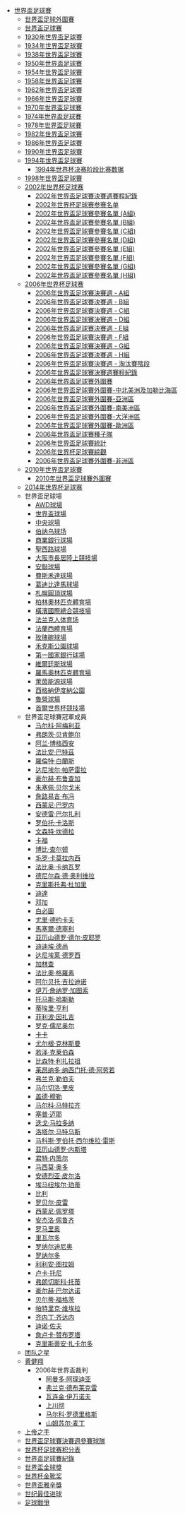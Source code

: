 *[[世界盃足球賽|世界盃足球賽]]
**[[世界盃足球外圍賽|世界盃足球外圍賽]]
**[[世界盃足球賽|世界盃足球賽]]
**[[1930年世界盃足球賽|1930年世界盃足球賽]]
**[[1934年世界盃足球賽|1934年世界盃足球賽]]
**[[1938年世界盃足球賽|1938年世界盃足球賽]]
**[[1950年世界盃足球賽|1950年世界盃足球賽]]
**[[1954年世界盃足球賽|1954年世界盃足球賽]]
**[[1958年世界盃足球賽|1958年世界盃足球賽]]
**[[1962年世界盃足球賽|1962年世界盃足球賽]]
**[[1966年世界盃足球賽|1966年世界盃足球賽]]
**[[1970年世界盃足球賽|1970年世界盃足球賽]]
**[[1974年世界盃足球賽|1974年世界盃足球賽]]
**[[1978年世界盃足球賽|1978年世界盃足球賽]]
**[[1982年世界盃足球賽|1982年世界盃足球賽]]
**[[1986年世界盃足球賽|1986年世界盃足球賽]]
**[[1990年世界盃足球賽|1990年世界盃足球賽]]
**[[1994年世界盃足球賽|1994年世界盃足球賽]]
***[[1994年世界杯决赛阶段比赛数据|1994年世界杯决赛阶段比赛数据]]
**[[1998年世界盃足球賽|1998年世界盃足球賽]]
**[[2002年世界杯足球赛|2002年世界杯足球赛]]
***[[2002年世界盃足球賽決賽週賽程紀錄|2002年世界盃足球賽決賽週賽程紀錄]]
***[[2002年世界杯足球赛参赛名单|2002年世界杯足球赛参赛名单]]
***[[2002年世界盃足球賽參賽名單_(A組)|2002年世界盃足球賽參賽名單 (A組)]]
***[[2002年世界盃足球賽參賽名單_(B組)|2002年世界盃足球賽參賽名單 (B組)]]
***[[2002年世界盃足球賽參賽名單_(C組)|2002年世界盃足球賽參賽名單 (C組)]]
***[[2002年世界盃足球賽參賽名單_(D組)|2002年世界盃足球賽參賽名單 (D組)]]
***[[2002年世界盃足球賽參賽名單_(E組)|2002年世界盃足球賽參賽名單 (E組)]]
***[[2002年世界盃足球賽參賽名單_(F組)|2002年世界盃足球賽參賽名單 (F組)]]
***[[2002年世界盃足球賽參賽名單_(G組)|2002年世界盃足球賽參賽名單 (G組)]]
***[[2002年世界盃足球賽參賽名單_(H組)|2002年世界盃足球賽參賽名單 (H組)]]
**[[2006年世界杯足球赛|2006年世界杯足球赛]]
***[[2006年世界盃足球賽決賽週_-_A組|2006年世界盃足球賽決賽週 - A組]]
***[[2006年世界盃足球賽決賽週_-_B組|2006年世界盃足球賽決賽週 - B組]]
***[[2006年世界盃足球賽決賽週_-_C組|2006年世界盃足球賽決賽週 - C組]]
***[[2006年世界盃足球賽決賽週_-_D組|2006年世界盃足球賽決賽週 - D組]]
***[[2006年世界盃足球賽決賽週_-_E組|2006年世界盃足球賽決賽週 - E組]]
***[[2006年世界盃足球賽決賽週_-_F組|2006年世界盃足球賽決賽週 - F組]]
***[[2006年世界盃足球賽決賽週_-_G組|2006年世界盃足球賽決賽週 - G組]]
***[[2006年世界盃足球賽決賽週_-_H組|2006年世界盃足球賽決賽週 - H組]]
***[[2006年世界盃足球賽決賽週_-_淘汰賽階段|2006年世界盃足球賽決賽週 - 淘汰賽階段]]
***[[2006年世界盃足球賽決賽週賽程紀錄|2006年世界盃足球賽決賽週賽程紀錄]]
***[[2006年世界盃足球賽外圍賽|2006年世界盃足球賽外圍賽]]
***[[2006年世界盃足球賽外圍賽-中北美洲及加勒比海區|2006年世界盃足球賽外圍賽-中北美洲及加勒比海區]]
***[[2006年世界盃足球賽外圍賽-亞洲區|2006年世界盃足球賽外圍賽-亞洲區]]
***[[2006年世界盃足球賽外圍賽-南美洲區|2006年世界盃足球賽外圍賽-南美洲區]]
***[[2006年世界盃足球賽外圍賽-大洋洲區|2006年世界盃足球賽外圍賽-大洋洲區]]
***[[2006年世界盃足球賽外圍賽-歐洲區|2006年世界盃足球賽外圍賽-歐洲區]]
***[[2006年世界盃足球賽種子隊|2006年世界盃足球賽種子隊]]
***[[2006年世界盃足球賽統計|2006年世界盃足球賽統計]]
***[[2006年世界杯足球賽綜觀|2006年世界杯足球賽綜觀]]
***[[2006年世界盃足球賽外圍賽-非洲區|2006年世界盃足球賽外圍賽-非洲區]]
**[[2010年世界盃足球賽|2010年世界盃足球賽]]
***[[2010年世界盃足球賽外圍賽|2010年世界盃足球賽外圍賽]]
**[[2014年世界杯足球赛|2014年世界杯足球赛]]
**世界盃足球場
***[[AWD球場|AWD球場]]
***[[世界盃球場|世界盃球場]]
***[[中央球場|中央球場]]
***[[伯纳乌球场|伯纳乌球场]]
***[[商業銀行球場|商業銀行球場]]
***[[聖西路球場|聖西路球場]]
***[[大阪市長居陸上競技場|大阪市長居陸上競技場]]
***[[安聯球場|安聯球場]]
***[[費斯禾達球場|費斯禾達球場]]
***[[葛迪比達馬球場|葛迪比達馬球場]]
***[[札幌圓頂球場|札幌圓頂球場]]
***[[柏林奧林匹克體育場|柏林奧林匹克體育場]]
***[[橫濱國際總合競技場|橫濱國際總合競技場]]
***[[法兰克人体育场|法兰克人体育场]]
***[[法蘭西體育場|法蘭西體育場]]
***[[玫瑰碗球場|玫瑰碗球場]]
***[[禾克斯公園球場|禾克斯公園球場]]
***[[第一國家銀行球場|第一國家銀行球場]]
***[[維爾廷斯球場|維爾廷斯球場]]
***[[羅馬奧林匹克體育場|羅馬奧林匹克體育場]]
***[[萊茵能源球場|萊茵能源球場]]
***[[西格納伊度納公園|西格納伊度納公園]]
***[[魯營球場|魯營球場]]
***[[首爾世界杯競技場|首爾世界杯競技場]]
**世界盃足球賽冠軍成員
***[[马尔科·阿梅利亚|马尔科·阿梅利亚]]
***[[弗朗茨·贝肯鲍尔|弗朗茨·贝肯鲍尔]]
***[[阿兰·博格西安|阿兰·博格西安]]
***[[法比安·巴特茲|法比安·巴特茲]]
***[[羅倫特·白蘭斯|羅倫特·白蘭斯]]
***[[达尼埃尔·帕萨雷拉|达尼埃尔·帕萨雷拉]]
***[[豪尔赫·布鲁查加|豪尔赫·布鲁查加]]
***[[朱塞佩·贝尔戈米|朱塞佩·贝尔戈米]]
***[[詹路易吉·布冯|詹路易吉·布冯]]
***[[西蒙尼·巴罗内|西蒙尼·巴罗内]]
***[[安德雷·巴尔扎利|安德雷·巴尔扎利]]
***[[罗伯托·卡洛斯|罗伯托·卡洛斯]]
***[[文森特·坎德拉|文森特·坎德拉]]
***[[卡福|卡福]]
***[[博比·查尔顿|博比·查尔顿]]
***[[毛罗·卡莫拉内西|毛罗·卡莫拉内西]]
***[[法比奥·卡纳瓦罗|法比奥·卡纳瓦罗]]
***[[德尼尔森·德·奥利维拉|德尼尔森·德·奥利维拉]]
***[[克里斯托弗·杜加里|克里斯托弗·杜加里]]
***[[迪達|迪達]]
***[[邓加|邓加]]
***[[白必圖|白必圖]]
***[[尤里·德约卡夫|尤里·德约卡夫]]
***[[馬塞爾·德塞利|馬塞爾·德塞利]]
***[[亚历山德罗·德尔·皮耶罗|亚历山德罗·德尔·皮耶罗]]
***[[迪迪埃·德尚|迪迪埃·德尚]]
***[[达尼埃莱·德罗西|达尼埃莱·德罗西]]
***[[加林查|加林查]]
***[[法比奧·格羅素|法比奧·格羅素]]
***[[阿尔贝托·吉拉迪诺|阿尔贝托·吉拉迪诺]]
***[[伊万·詹纳罗·加图索|伊万·詹纳罗·加图索]]
***[[托马斯·哈斯勒|托马斯·哈斯勒]]
***[[蒂埃里·亨利|蒂埃里·亨利]]
***[[菲利波·因扎吉|菲利波·因扎吉]]
***[[罗克·儒尼奥尔|罗克·儒尼奥尔]]
***[[卡卡|卡卡]]
***[[尤尔根·克林斯曼|尤尔根·克林斯曼]]
***[[若泽·克莱伯森|若泽·克莱伯森]]
***[[比森特·利扎拉祖|比森特·利扎拉祖]]
***[[莱昂纳多·纳西门托·德·阿劳若|莱昂纳多·纳西门托·德·阿劳若]]
***[[弗兰克·勒伯夫|弗兰克·勒伯夫]]
***[[马尔切洛·里皮|马尔切洛·里皮]]
***[[盖德·穆勒|盖德·穆勒]]
***[[马尔科·马特拉齐|马尔科·马特拉齐]]
***[[塞普·迈耶|塞普·迈耶]]
***[[迭戈·马拉多纳|迭戈·马拉多纳]]
***[[洛塔尔·马特乌斯|洛塔尔·马特乌斯]]
***[[马科斯·罗伯托·西尔维拉·雷斯|马科斯·罗伯托·西尔维拉·雷斯]]
***[[亚历山德罗·内斯塔|亚历山德罗·内斯塔]]
***[[君特·内策尔|君特·内策尔]]
***[[马西莫·奥多|马西莫·奥多]]
***[[安德烈亚·皮尔洛|安德烈亚·皮尔洛]]
***[[埃马纽埃尔·珀蒂|埃马纽埃尔·珀蒂]]
***[[比利|比利]]
***[[罗贝尔·皮雷|罗贝尔·皮雷]]
***[[西蒙尼·佩罗塔|西蒙尼·佩罗塔]]
***[[安杰洛·佩鲁齐|安杰洛·佩鲁齐]]
***[[罗马里奥|罗马里奥]]
***[[里瓦尔多|里瓦尔多]]
***[[罗纳尔迪尼奥|罗纳尔迪尼奥]]
***[[罗纳尔多|罗纳尔多]]
***[[利利安·图拉姆|利利安·图拉姆]]
***[[卢卡·托尼|卢卡·托尼]]
***[[弗朗切斯科·托蒂|弗朗切斯科·托蒂]]
***[[豪尔赫·巴尔达诺|豪尔赫·巴尔达诺]]
***[[贝尔蒂·福格茨|贝尔蒂·福格茨]]
***[[帕特里克·维埃拉|帕特里克·维埃拉]]
***[[齐内丁·齐达内|齐内丁·齐达内]]
***[[迪诺·佐夫|迪诺·佐夫]]
***[[詹卢卡·赞布罗塔|詹卢卡·赞布罗塔]]
***[[克里斯蒂安·扎卡尔多|克里斯蒂安·扎卡尔多]]
**[[团队之星|团队之星]]
**[[黄健翔|黄健翔]]
***2006年世界盃裁判
****[[阿曼多·阿琛迪亚|阿曼多·阿琛迪亚]]
****[[弗兰克·德布莱克雷|弗兰克·德布莱克雷]]
****[[瓦连金·伊万诺夫|瓦连金·伊万诺夫]]
****[[上川彻|上川彻]]
****[[马尔科·罗德里格斯|马尔科·罗德里格斯]]
****[[山姆苏尔·麦丁|山姆苏尔·麦丁]]
**[[上帝之手|上帝之手]]
**[[世界盃足球賽決賽週參賽球隊|世界盃足球賽決賽週參賽球隊]]
**[[世界杯足球赛积分表|世界杯足球赛积分表]]
**[[世界盃足球賽紀錄|世界盃足球賽紀錄]]
**[[世界盃金球獎|世界盃金球獎]]
**[[世界杯金靴奖|世界杯金靴奖]]
**[[世界盃雅辛獎|世界盃雅辛獎]]
**[[世纪最佳进球|世纪最佳进球]]
**[[足球戰爭|足球戰爭]]
